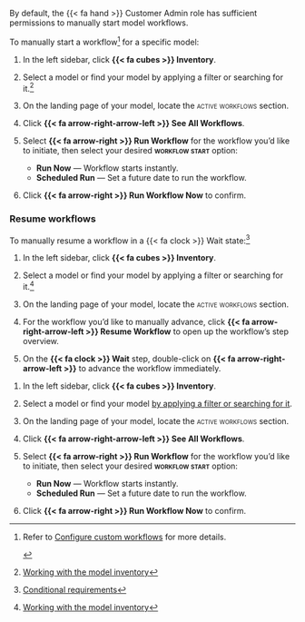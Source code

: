 :::: {.content-visible unless-format="revealjs"}
::: {.callout}
By default, the [{{< fa hand >}} Customer Admin]{.bubble} role has sufficient permissions to manually start model workflows.
:::

To manually start a workflow[^longnote] for a specific model:

1. In the left sidebar, click **{{< fa cubes >}} Inventory**.

1. Select a model or find your model by applying a filter or searching for it.^[[Working with the model inventory](/guide/model-inventory/working-with-model-inventory.qmd#search-filter-and-sort-models)]

1. On the landing page of your model, locate the [active workflows]{.smallcaps} section.

1. Click **{{< fa arrow-right-arrow-left >}} See All Workflows**.

1. Select **{{< fa arrow-right >}} Run Workflow** for the workflow you'd like to initiate, then select your desired **[workflow start]{.smallcaps}** option:

    - **Run Now** — Workflow starts instantly.
    - **Scheduled Run** — Set a future date to run the workflow.

1. Click **{{< fa arrow-right >}} Run Workflow Now** to confirm.

### Resume workflows

To manually resume a workflow in a {{< fa clock >}} Wait state:^[[Conditional requirements](/guide/model-workflows/setting-up-model-workflows.qmd#conditional-requirements)]

1. In the left sidebar, click **{{< fa cubes >}} Inventory**.

1. Select a model or find your model by applying a filter or searching for it.^[[Working with the model inventory](/guide/model-inventory/working-with-model-inventory.qmd#search-filter-and-sort-models)]

1. On the landing page of your model, locate the [active workflows]{.smallcaps} section.

1. For the workflow you'd like to manually advance, click **{{< fa arrow-right-arrow-left >}} Resume Workflow** to open up the workflow's step overview.

1. On the **{{< fa clock >}} Wait** step, double-click on **{{< fa arrow-right-arrow-left >}}** to advance the workflow immediately.

<!-- FOOTNOTES -->

[^longnote]:

    ::: {.callout title="Workflows can be set to run automatically on specific triggers."}
    Refer to [Configure custom workflows](configure-model-workflows.qmd) for more details.
    :::

::::



:::: {.content-hidden unless-format="revealjs"}
1. In the left sidebar, click **{{< fa cubes >}} Inventory**.

1. Select a model or find your model [by applying a filter or searching for it](/guide/model-inventory/working-with-model-inventory.qmd#search-filter-and-sort-models){target="_blank"}.

1. On the landing page of your model, locate the [active workflows]{.smallcaps} section.

1. Click **{{< fa arrow-right-arrow-left >}} See All Workflows**.

1. Select **{{< fa arrow-right >}} Run Workflow** for the workflow you'd like to initiate, then select your desired **[workflow start]{.smallcaps}** option:

    - **Run Now** — Workflow starts instantly.
    - **Scheduled Run** — Set a future date to run the workflow.

1. Click **{{< fa arrow-right >}} Run Workflow Now** to confirm.

::::